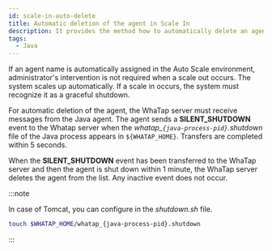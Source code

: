 ```yaml
---
id: scale-in-auto-delete
title: Automatic deletion of the agent in Scale In
description: It provides the method how to automatically delete an agent when a scale in occurs in the Auto Scale environment.
tags:
  - Java
---
```


If an agent name is automatically assigned in the Auto Scale environment, administrator's intervention is not required when a scale out occurs. The system scales up automatically. If a scale in occurs, the system must recognize it as a graceful shutdown.

For automatic deletion of the agent, the WhaTap server must receive messages from the Java agent. The agent sends a **SILENT_SHUTDOWN** event to the Whatap server when the _whatap\_`{java-process-pid}`.shutdown_ file of the Java process appears in `${WHATAP_HOME}`. Transfers are completed within 5 seconds.

When the **SILENT_SHUTDOWN** event has been transferred to the WhaTap server and then the agent is shut down within 1 minute, the WhaTap server deletes the agent from the list. Any inactive event does not occur.

:::note

In case of Tomcat, you can configure in the _shutdown.sh_ file.

```bash title=$TOMCAT_HOME/bin/shutdown.sh
touch $WHATAP_HOME/whatap_{java-process-pid}.shutdown
```

:::

<!-- 관련 https://desk.channel.io/#/channels/6280/user_chats/63bfcb1a3962bededb99 -->
